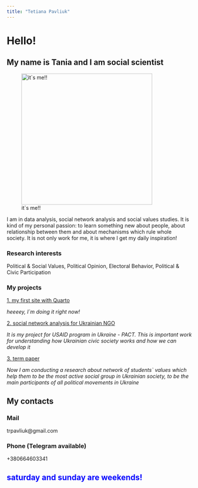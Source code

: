 ```yaml
---
title: "Tetiana Pavliuk"
---
```


# Hello!

## My name is Tania and I am social scientist

![it\`s me!!](images/photo_2022-02-07_15-55-10.jpg){fig-align="left" width="356"}

I am in data analysis, social network analysis and social values studies. It is kind of my personal passion: to learn something new about people, about relationship between them and about mechanisms which rule whole society. It is not only work for me, it is where I get my daily inspiration!

### Research interests

Political & Social Values, Political Opinion, Electoral Behavior, Political & Civic Participation

### My projects

[1. my first site with Quarto]{.underline}

*heeeey, I\`m doing it right now!*

[2. social network analysis for Ukrainian NGO]{.underline}

*It is my project for USAID program in Ukraine - PACT. This is important work for understanding how Ukrainian civic society works and how we can develop it*

[3. term paper]{.underline}

*Now I am conducting a research about network of students\` values which help them to be the most active social group in Ukrainian society, to be the main participants of all political movements in Ukraine*

## My contacts

### Mail

trpavliuk\@gmail.com

### Phone (Telegram available)

+380664603341

::: {.callout-note style="color: grey"}
## saturday and sunday are weekends! {style="color: blue"}
:::
